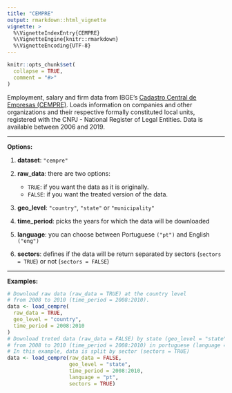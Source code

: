 ---
title: "CEMPRE"
output: rmarkdown::html_vignette
vignette: >
  %\VignetteIndexEntry{CEMPRE}
  %\VignetteEngine{knitr::rmarkdown}
  %\VignetteEncoding{UTF-8}
---

```{r, include = FALSE}
knitr::opts_chunk$set(
  collapse = TRUE,
  comment = "#>"
)
```

Employment, salary and firm data from IBGE's [Cadastro Central de Empresas (CEMPRE)](https://sidra.ibge.gov.br/pesquisa/cempre/tabelas). Loads information on companies and other organizations and their respective formally constituted local units, registered with the CNPJ - National Register of Legal Entities. Data is available between 2006 and 2019.

***
**Options:**

  1. **dataset**: `"cempre"`

  2. **raw_data**: there are two options:
      * `TRUE`: if you want the data as it is originally.
      * `FALSE`: if you want the treated version of the data. 
      
  3. **geo_level**: `"country"`, `"state"` or `"municipality"`    
  
  4. **time_period**: picks the years for which the data will be downloaded

  5. **language**: you can choose between Portuguese `("pt")` and English `("eng")`
  
  6. **sectors**: defines if the data will be return separated by sectors (`sectors = TRUE`) or not (`sectors = FALSE`)
  
***

**Examples:**

```{r, eval = FALSE}
# Download raw data (raw_data = TRUE) at the country level
# from 2008 to 2010 (time_period = 2008:2010).
data <- load_cempre(
  raw_data = TRUE,
  geo_level = "country", 
  time_period = 2008:2010
) 
# Download treted data (raw_data = FALSE) by state (geo_level = "state") 
# from 2008 to 2010 (time_period = 2008:2010) in portuguese (language = "pt").
# In this example, data is split by sector (sectors = TRUE)
data <- load_cempre(raw_data = FALSE,
                    geo_level = "state", 
                    time_period = 2008:2010,
                    language = "pt",
                    sectors = TRUE) 
```

